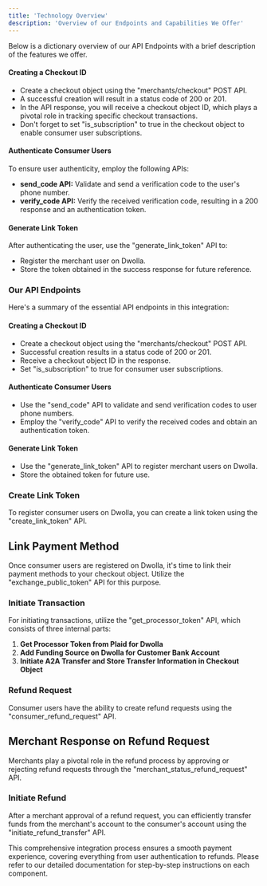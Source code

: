 ```yaml
---
title: 'Technology Overview'
description: 'Overview of our Endpoints and Capabilities We Offer'
---
```


Below is a dictionary overview of our API Endpoints with a brief description of the features we offer.

#### Creating a Checkout ID

- Create a checkout object using the "merchants/checkout" POST API.
- A successful creation will result in a status code of 200 or 201.
- In the API response, you will receive a checkout object ID, which plays a pivotal role in tracking specific checkout transactions.
- Don't forget to set "is_subscription" to true in the checkout object to enable consumer user subscriptions.

#### Authenticate Consumer Users

To ensure user authenticity, employ the following APIs:

- **send_code API:** Validate and send a verification code to the user's phone number.
- **verify_code API:** Verify the received verification code, resulting in a 200 response and an authentication token.

#### Generate Link Token

After authenticating the user, use the "generate_link_token" API to:

- Register the merchant user on Dwolla.
- Store the token obtained in the success response for future reference.

### Our API Endpoints

Here's a summary of the essential API endpoints in this integration:

#### Creating a Checkout ID

- Create a checkout object using the "merchants/checkout" POST API.
- Successful creation results in a status code of 200 or 201.
- Receive a checkout object ID in the response.
- Set "is_subscription" to true for consumer user subscriptions.

#### Authenticate Consumer Users

- Use the "send_code" API to validate and send verification codes to user phone numbers.
- Employ the "verify_code" API to verify the received codes and obtain an authentication token.

#### Generate Link Token

- Use the "generate_link_token" API to register merchant users on Dwolla.
- Store the obtained token for future use.

### Create Link Token

To register consumer users on Dwolla, you can create a link token using the "create_link_token" API.

## Link Payment Method

Once consumer users are registered on Dwolla, it's time to link their payment methods to your checkout object. Utilize the "exchange_public_token" API for this purpose.

### Initiate Transaction

For initiating transactions, utilize the "get_processor_token" API, which consists of three internal parts:

1. **Get Processor Token from Plaid for Dwolla**
2. **Add Funding Source on Dwolla for Customer Bank Account**
3. **Initiate A2A Transfer and Store Transfer Information in Checkout Object**

### Refund Request

Consumer users have the ability to create refund requests using the "consumer_refund_request" API.

## Merchant Response on Refund Request

Merchants play a pivotal role in the refund process by approving or rejecting refund requests through the "merchant_status_refund_request" API.

### Initiate Refund

After a merchant approval of a refund request, you can efficiently transfer funds from the merchant's account to the consumer's account using the "initiate_refund_transfer" API.

This comprehensive integration process ensures a smooth payment experience, covering everything from user authentication to refunds. Please refer to our detailed documentation for step-by-step instructions on each component.
